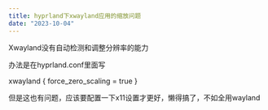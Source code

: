 ```yaml
---
title: hyprland下xwayland应用的缩放问题
date: "2023-10-04"
---
```


Xwayland没有自动检测和调整分辨率的能力

办法是在hyprland.conf里面写

xwayland {
  force_zero_scaling = true
}

但是这也有问题，应该要配置一下x11设置才更好，懒得搞了，不如全用wayland
